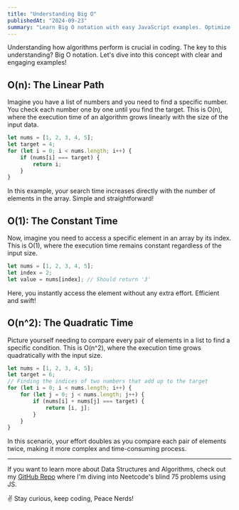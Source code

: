```yaml
---
title: "Understanding Big O"
publishedAt: "2024-09-23"
summary: "Learn Big O notation with easy JavaScript examples. Optimize your code and explore my GitHub!"
---
```



Understanding how algorithms perform is crucial in coding. The key to this understanding? Big O notation. Let's dive into this concept with clear and engaging examples!

## O(n): The Linear Path

Imagine you have a list of numbers and you need to find a specific number. You check each number one by one until you find the target. This is O(n), where the execution time of an algorithm grows linearly with the size of the input data.

```js
let nums = [1, 2, 3, 4, 5];
let target = 4;
for (let i = 0; i < nums.length; i++) {
    if (nums[i] === target) {
        return i;
    }
}
```

In this example, your search time increases directly with the number of elements in the array. Simple and straightforward!

## O(1): The Constant Time

Now, imagine you need to access a specific element in an array by its index. This is O(1), where the execution time remains constant regardless of the input size.

```js
let nums = [1, 2, 3, 4, 5];
let index = 2;
let value = nums[index]; // Should return '3'
```

Here, you instantly access the element without any extra effort. Efficient and swift!

## O(n^2): The Quadratic Time

Picture yourself needing to compare every pair of elements in a list to find a specific condition. This is O(n^2), where the execution time grows quadratically with the input size.

```js
let nums = [1, 2, 3, 4, 5];
let target = 6;
// Finding the indices of two numbers that add up to the target
for (let i = 0; i < nums.length; i++) {
    for (let j = 0; j < nums.length; j++) {
        if (nums[i] + nums[j] === target) {
            return [i, j];
        }
    }
}
```

In this scenario, your effort doubles as you compare each pair of elements twice, making it more complex and time-consuming process.

---

If you want to learn more about Data Structures and Algorithms, check out my [GitHub Repo](https://github.com/0xadityaa/dsa-in-js) where I'm diving into Neetcode's blind 75 problems using JS.

✌️ Stay curious, keep coding, Peace Nerds!